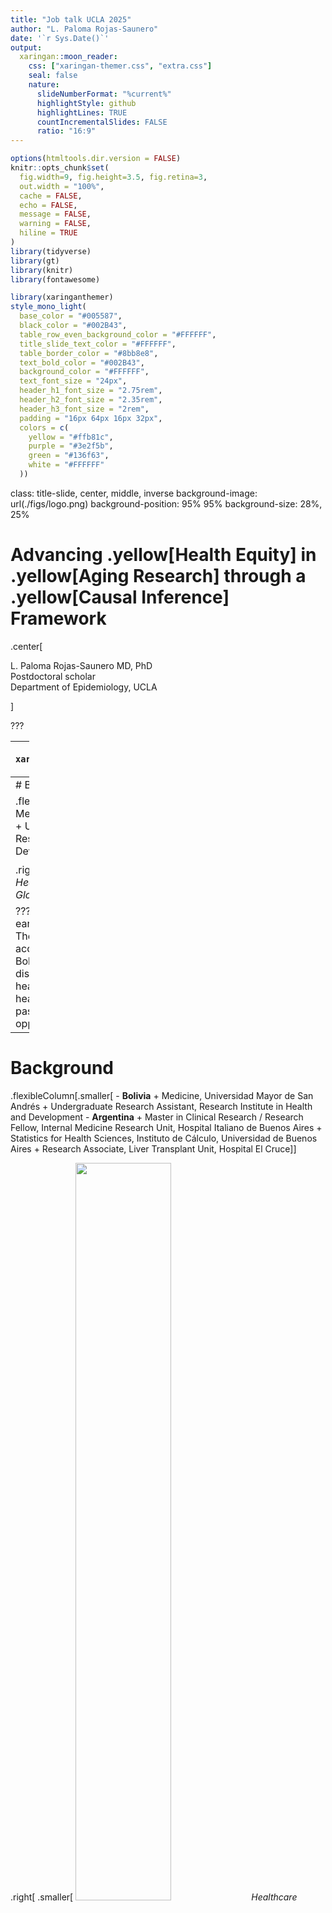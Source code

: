 ```yaml
---
title: "Job talk UCLA 2025"
author: "L. Paloma Rojas-Saunero"
date: '`r Sys.Date()`'
output:
  xaringan::moon_reader:
    css: ["xaringan-themer.css", "extra.css"]
    seal: false
    nature:
      slideNumberFormat: "%current%"
      highlightStyle: github
      highlightLines: TRUE
      countIncrementalSlides: FALSE
      ratio: "16:9"
---
```

```r
options(htmltools.dir.version = FALSE)
knitr::opts_chunk$set(
  fig.width=9, fig.height=3.5, fig.retina=3,
  out.width = "100%",
  cache = FALSE,
  echo = FALSE,
  message = FALSE, 
  warning = FALSE,
  hiline = TRUE
)
library(tidyverse)
library(gt)
library(knitr)
library(fontawesome)


```

```r
library(xaringanthemer)
style_mono_light(
  base_color = "#005587",
  black_color = "#002B43",
  table_row_even_background_color = "#FFFFFF",
  title_slide_text_color = "#FFFFFF",
  table_border_color = "#8bb8e8",
  text_bold_color = "#002B43",
  background_color = "#FFFFFF",
  text_font_size = "24px",
  header_h1_font_size = "2.75rem",
  header_h2_font_size = "2.35rem",
  header_h3_font_size = "2rem",
  padding = "16px 64px 16px 32px",
  colors = c(
    yellow = "#ffb81c",
    purple = "#3e2f5b",
    green = "#136f63",
    white = "#FFFFFF"
  ))

```

class: title-slide, center, middle, inverse
background-image: url(./figs/logo.png)
background-position: 95% 95%
background-size: 28%, 25%

# Advancing .yellow[Health Equity] in .yellow[Aging Research] through a .yellow[Causal Inference] Framework


.center[

L. Paloma Rojas-Saunero MD, PhD
<br>
Postdoctoral scholar
<br>
Department of Epidemiology, UCLA

]

???

---
```r
xaringanExtra::use_progress_bar("#ffb81c", "top", "0.25em")
```

# Outline

- Background

- Research Agenda

- Research Themes: 

  + A. Advances on estimands for research questions with competing events

  + B. Causal framework to study time-varying exposures: target trial framework

  + C. Study of social and structural determinants of health

- Teaching Philosophy

- Conclusion

---
# Background

.flexibleColumn[.smaller[
- **Bolivia**
  + Medicine, Universidad Mayor de San Andrés
  + Undergraduate Research Assistant, Research Institute in Health and Development
]]


.right[
.smaller[
<img src=./figs/map_bolivia1.png width="55%"/>
_Healthcare Access and Quality Index, Lancet Global Health, 2022_
]]


???
I was born and raised in Bolivia, where I earned my medical degree. This map, from The Lancet Global Health, shows healthcare access and quality worlwide, shows that Bolivia (located here) is one of the most disadvantaged countries in South America in heath access and quality. Experiencing these health inequities during my training fueled my passion for research, though educational opportunities were also scarce.

---
# Background

.flexibleColumn[.smaller[
- **Bolivia**
  + Medicine, Universidad Mayor de San Andrés
  + Undergraduate Research Assistant, Research Institute in Health and Development
- **Argentina**
  + Master in Clinical Research / Research Fellow, Internal Medicine Research Unit, Hospital Italiano de Buenos Aires
  + Statistics for Health Sciences, Instituto de Cálculo, Universidad de Buenos Aires
  + Research Associate, Liver Transplant Unit, Hospital El Cruce
]]


.right[
.smaller[
<img src=./figs/mapa_arg.png width="55%"/>
_Healthcare Access and Quality Index, Lancet Global Health, 2022_
]]


???
I moved to Argentia, where I earned a Master’s in Clinical Research and completed a two-year graduate program in statistics for health sciences. I was a research fellow in the Internal Medicine Department, and transitioned to  research associate in a liver transplant unit, leading a project on longitudinal data collection for transplant candidates. During this time I became instructor for biostatistics in a master program, and founded R-Ladies Buenos Aires, a chapter to teach programing to women and gender minorities.
Working with EHR data exposed me to the challenges of leveraging such complex and powerful data to answer meaningful research questions. I was determined to learn causal inference methods as a next step. 


---
# Background

.flexibleColumn[.smaller[
- **Bolivia**
  + Medicine, Universidad Mayor de San Andrés
  + Undergraduate Research Assistant, Research Institute in Health and Development
- **Argentina**
  + Master in Clinical Research / Research Fellow, Internal Medicine Research Unit, Hospital Italiano de Buenos Aires
  + Statistics for Health Sciences, Instituto de Cálculo, Universidad de Buenos Aires
  + Research Associate, Liver Transplant Unit, Hospital El Cruce
- **Mexico**
  + Research Assistant, National Institute of Public Health
]]


.right[
.smaller[
<img src=./figs/mapa_mex.png width="55%"/>
_Healthcare Access and Quality Index, Lancet Global Health, 2022_
]]

???
While living in Argentina, I also worked as research assistant for the National Institute of Public Health, Cuernavaca Mexico, in a remote position for the Environmental Epi department.
It was my dear mentor Mara Tellez Rojo who encouraged me to pursuit a PhD in Epidemiology

---
# Background

.flexibleColumn[.smaller[
- **Bolivia**
  + Medicine, Universidad Mayor de San Andrés
  + Undergraduate Research Assistant, Research Institute in Health and Development
- **Argentina**
  + Master in Clinical Research / Research Fellow, Internal Medicine Research Unit, Hospital Italiano de Buenos Aires
  + Statistics for Health Sciences, Instituto de Cálculo, Universidad de Buenos Aires
  + Research Associate, Liver Transplant Unit, Hospital El Cruce
- **Mexico**
  + Research Assistant, National Institute of Public Health
- **Netherlands**
  + PhD. in Epidemiology, Erasmus MC

]]


.right[
.smaller[
<img src=./figs/mapa_nl_extra.png width="55%"/>
_Healthcare Access and Quality Index, Lancet Global Health, 2022_
]]

???
I completed a PhD in Epidemiology at Erasmus MC in Rotterdam Netherlands, my work was to extend causal inference methods in dementia research. During my PhD, I visited the CAUSALab at Harvard, TA’d an online course on Confounding by Dr. Miguel Hernán. I also spent time in Bremen, Germany at the Leibniz Institute. These experiences helped me build strong collaborations with causal inference experts such as Vanessa Didelez. However, by the end of my PhD I realized that I had drifted from my passion, understanding health inequities, and I seeked a postdoc to learn about the field of social epi. 

---
# Background

.flexibleColumn[.smaller[
- **Bolivia**
  + Medicine, Universidad Mayor de San Andrés
  + Undergraduate Research Assistant, Research Institute in Health and Development
- **Argentina**
  + Master in Clinical Research / Research Fellow, Internal Medicine Research Unit, Hospital Italiano de Buenos Aires
  + Statistics for Health Sciences, Instituto de Cálculo, Universidad de Buenos Aires
  + Research Associate, Liver Transplant Unit, Hospital El Cruce
- **Mexico**
  + Research Assistant, National Institute of Public Health
- **Netherlands**
  + PhD. in Epidemiology, Erasmus MC
- **United States**
  + Postdoctoral Scholar, FSPH, UCLA

]]


.right[
.smaller[
<img src=./figs/map_ucla.png width="55%"/>
_Healthcare Access and Quality Index, Lancet Global Health, 2022_
]]

???
Luckely, I found the ideal postdoc at UCLA, that could help me bridge causal inference methods with social epidemiology to study aging-related outcomes.

---
# Research Agenda

.center[
.middle[

![](figs/research_agenda.jpg)
]
]

???
I implement a **causal inference framework** to leverage **longitudinal observational data** to understand how **cardiometabolic risk factors** and **social and structural determinants** impact on **aging-related outcomes** in midlife and late life.

---
background-image: url(./figs/economist_2022.jpg)
background-size: 75%

.footnote[
.smaller[
https://www.economist.com/graphic-detail/2022/01/11/]
]]

???
Alzheimer’s disease and related dementias are a global public health issue, disproportionately affecting women and underserved populations, including those in LMICs. Despite the growing burden, there is limited understanding of the underlying causes and little success in developing effective therapies.
So there is a big interest on identifying modifiable risk factors that could prevent the risk of dementia

---
background-image: url(./figs/inverse_risk_factors.jpg)
background-size: 90%

???
However, very frequently researchers how found unexpected inverse associtions between common risks factors, such as smoking, hypertension, and obesity, and dementia, and extended seeking to explore the biological mechanisms that explain these differences. A more extreme case is the vast literature on the inverse association between cancer & dementia.

Now your epi radar might be thinking, this is obviously survival bias, but through my talk I will illustrate that bias is not necessarely bias, but rather the unbiased answer to the wrong estimand

---

class: center, middle, inverse

# A. Advances on estimands for research questions with competing events 

---

## Competing events


Events that _preclude*_ the outcome of interest.

- *to prevent the existence, or occurrence of; make impossible

--

.center[

<img src=./figs/data_structure.png width="60%"/>

]

---
## The hazard of hazard ratios

.pull-left[
.center[
<img src=./figs/hr_hypertension.png />
]
]


???
For instance, several studies suggest that hypertension at older ages might reduce dementia risk, and refer to biological mechanisms to support this claim. In a recent project from my group, we showcase that indeed hazard ratios for this relationship shift toward the null at older ages.

--

.pull-right[
.center[
<img src=./figs/rd_hypertension.png />
]
]

.footnote[
.smaller[
Gradwohl N, Fong J, Zhou Y, Rojas-Saunero LP, Mayeda ER et al.Evaluating heterogeneity in the association between hypertension and dementia by age and race/ethnicity in a diverse cohort of Asian American and non-Latino White older adults. _In preparation_ 
]]


???
However, When we look at absolute risk differences, we observed a different story: individuals with hypertension have a higher cumulative incidence of dementia over time, with differences growing substantially at older ages.   

.footnote[
.smaller[
_Gradwohl N, Fong J, Zhou Y, Rojas-Saunero LP et al.Evaluating heterogeneity in the association between hypertension and dementia by age and race/ethnicity in a diverse cohort of Asian American and non-Latino White older adults. _In preparation_ 
]]

---
class: left, middle

## Considering Questions Before Methods in Dementia Research With Competing Events and Causal Goals 

.smaller[

  .left[**L. Paloma Rojas-Saunero**, Jessica G. Young, Vanessa Didelez, Arfan Ikram, Sonja A. Swanson]

  .left[_American Journal of Epidemiology_, 2023
  ]]

---

## Systematic review

.pull-left[

**Searching criteria**

- Original research published in 2018-2019
- Dementia/AD & longitudinal/cohort & hazard/risk 
- Alzheimer’s and Dementia, Annals of Neurology, BMJ, Neurology, JAMA, Jama Neurology, Lancet, Lancet Neurology

**Eligibility criteria** 

- Time-to-dementia/AD as primary outcome
- With a clear exposure/intervention, and uses methods to handle confounding
- Not a descriptive or predictive aim
]

--

.pull-right[
**57/209** papers included:

- **Half** report death numbers, **1/5** report death by exposure
- **Half** do not include anything about death in Methods
- **9/10** uses Cox PH models and present hazard ratios
- **9/10** inaccurate interpretations (e.g. "hazards are interpreted as risks")
]


---

background-image: url(./figs/chain.jpg)
background-size: 50%

???
This reflects that there is lack of communication between and a lack of teaching resources on this area.
My ultimate goal is to bridge the gap between methods development and real world appliations, as you will see in the following work. 

---
## Smoking cessation and 20-year dementia risk  

<br><br><br>

.center[

<img src=./figs/comp_events.JPG width="60%"/>

]

.footnote[**C**: Common causes <br> Rojas-Saunero LP et al. Considering questions before methods in dementia research with competing events and causal goals. AJE. 2023]

---
## Total effect

What is the risk* of dementia at 20 years of follow-up had all individuals stopped smoking, compared to had all individuals continued smoking?

--

$$Pr[Y_{20}^{a = 1} = 1] - Pr[Y_{20}^{a = 0} = 1]$$

--
.center[
<img src=./figs/total_effect.JPG width="60%"/>]

.footnote[**C**: Common causes <br> **crude risk, cause-specific cumulative incidence]

---
## Controlled direct effect

What is the risk* of dementia at 20 years of follow-up had all individuals stopped smoking **and not died** during the study period, compared to had all individuals continued smoking **and not died** ?

--

$$Pr[Y_{20}^{a = 1, d_{19} = 0} = 1] - Pr[Y_{20}^{a = 0, d_{19} = 0} = 1]$$
--

.center[
<img src=./figs/direct_effect.JPG width="60%"/>]

.footnote[**C**: Common causes <br> *net risk, marginal risk ]

---
## Controlled direct effect

What is the risk* of dementia at 20 years of follow-up had all individuals stopped smoking **and not died** during the study period, compared to had all individuals continued smoking **and not died** ?



$$Pr[Y_{20}^{a = 1, d_{19} = 0} = 1] - Pr[Y_{20}^{a = 0, d_{19} = 0} = 1]$$


.center[
<img src=./figs/direct_effect_cens.JPG width="60%"/>]

.footnote[**C**: Common causes <br> *net risk, marginal risk ]

---
background-image: url(./figs/rs_logo.jpg)
background-position: 95% 95%
background-size: 15%

## Smoking cessation on dementia risk

.center[
<img src=./figs/smoke_comp_events.png width="80%"/>]

.footnote[.smaller[Rojas-Saunero LP et al. Considering questions before methods in dementia research with competing events and causal goals. AJE. 2023]]

---

## Competing events in health equity aging research


.center[
<img src=./figs/selection_bias_rev.jpg width="70%"/>
]

???

Any research question (i.e. descriptive, predictive or causal contrasts) comparing an incident outcome between two groups in aging population will be impacted by differential mortality


---
## Related work

.center[
<img src=./figs/cancer_dementia1.jpg width="90%"/>
]

---

## Related work

.center[
<img src=./figs/cancer_dementia2.jpg width="90%"/>
]

---

## Related work

.center[
<img src=./figs/competing_events_papers.jpg width="70%"/>
]

---
class: center, middle

## .left[Next steps]

.pull-left[

.bigger[
.center[Extending the estimands framework for repeated measures of a continuous outcome]

<img src=./figs/contrasts_estimands.png width="70%"/>
<br>.smaller[_In preparation_]
]
]

--

.pull-right[
.bigger[
.center[Quantify and prevent bias from survival into the study in cohorts of older adults using simulations and synthethic data]

<img src=./figs/stensrud.jpg width="50%"/>

]]

---
class: center, middle, inverse

# B. Causal framework to study time-varying exposures: target trial framework

---
class: left, middle

## Racial and Ethnic Differences in the Risk of Dementia Diagnosis Under Hypothetical Blood Pressure–Lowering Interventions: The Multi-Ethnic Study of Atherosclerosis

.small[

  .left[**L. Paloma Rojas-Saunero**, Timothy M. Hughes, <ins>Elizabeth Rose Mayeda</ins>, Marcia Pescador Jimenez]

  .left[_Alzheimers & Dementia_, 2024
  ]

]

---
## Motivation

.pull-left[

<img src=./figs/hypertension_nhanes.jpg width="70%"/>

]

.footnote[.smaller[
Lu Y. National Trends in Racial and Ethnic Disparities in Antihypertensive Medication Use and Blood Pressure Control Among Adults With Hypertension, 2011–2018. Hypertension. 2021.
]]


---
background-image: url(./figs/mesa_logo.png)
background-position: 5% 95%
background-size: 20%

### Study design

.pull-left[
- **Study population**: Black, Chinese, Latino and White middle and older aged adults

- **Data sources**: Multi-Ethnic Study of Atherosclerosis (MESA)
]

.pull-right[

- **Exposure**: Systolic blood pressure collected in five waves

- **Outcome**: Dementia diagnosis derived from EHR records

- **Intercurrent event**: Dementia-free deaths

- **Time zero/Baseline:** Interview date for wave 1

- **End of follow-up:** Time of dementia diagnosis, time of death prior to dementia diagnosis, loss to follow-up

]


---
### Target trial emulation

```r
target_ht <-
  tibble::tribble(
    ~ "<b> Section </b>",
    ~ "<b> Target trial protocol </b>",
    ~ "<b> Emulation using observational data </b>",
    "<b> Eligibility criteria </b>",
    "< 80 years old, no cognitive impairment, no history of stroke and dementia diagnosis",
    "Same",
    "<b> Treatment strategies  </b>",
    "0. Natural course (comparison arm) <br>
    1. Keep SBP < 120 mmHg <br>
    2. Keep SBP < 140 mmHg <br>",
    "Same",
    "<b> Follow-up </b>",
    "From year of first visit until 19 years of follow-up, or year of dementia dx or death, which ever happened first",
    "Same",
    "<b> Outcome  </b>",
    "Dementia (Death as a competing event)",
    "Same",
    "<b> Causal contrast  </b>",
    "What would have been the 19-year dementia risk had all individuals adhered to the hypothethical intervention over 10 years and we had eliminated death (Protocol effect-CDE)",
    "Same") %>% mutate(n = row_number())
target_ht %>% select(-n) %>% gt() %>% 
     cols_width(
    "<b> Section </b>" ~ px(120),
    "<b> Target trial protocol </b>" ~ px(320),
    "<b> Emulation using observational data </b>" ~ px(320))
```

---

### Statistical analysis

.center[**_What would have happened had everyone was randomized and had adhered to each intervention (g)?_**]


.pull-left[
.center[
<img src=./figs/dag2.PNG width="400" height="200" />
]
]

--

.pull-right[
.center[
<img src=./figs/dag1.PNG width="400" height="200" />
]]

**Parametric G-formula**

.footnote[
.smaller[
<br><br>
**A** = SBP, **Y** = Dementia diagnosis, **L** = _Fixed covariates_: age, sex, education, income, health insurance, APOE E-4, history of diabetes, myocardial infartion, stroke, and coronary heart disease. _Time-varying covariates_: SBP, total cholesterol (continuous), LDL, BMI, current smoking, current alcohol use, myocardial infarction, stroke, and coronary heart disease diagnosis]]

---
### Hypothetical interventions on SBP and risk of dementia

.center[.middle[
<img src=./figs/cum_inc_cens.jpg width="55%"/>
]]

---
### Controlled direct effect of SBP interventions compared to the natural course on dementia risk at 19 years of follow up


.center[.middle[
<img src=./figs/rr_plot_direct_effect.jpg width="60%" />
]]



---
class: left, middle

## Effect of Incident Stroke on Dementia Risk Over 10 Years in a Cohort of Asian American and Non-Latino White Older Adults in California

.small[

  .left[ **L. Paloma Rojas-Saunero**, Yixuan Zhou, Eleanor Hayes-Larson, Yingyan Wu, Taylor Mobley, <ins>Roch Nianogo</ins>, Holly Elser, <ins>Gilbert C. Gee</ins>, <ins>Ron Brookmeyer</ins>, Rachel Whitmer, Paola Gilsanz, and <ins>Elizabeth Rose Mayeda</ins> ]

  .left[_Neurology_, In press]

]
???
Stroke can precipitate pathological changes in the neurovascular unitleading to loss of structural and functional connectivity that could increase dementia risk.
Previous work had major methodological limitations, including how to account for the fact that stroke increases mortality, which competes with dementia.
Studies on this topic have very selected samples with minimal (if any)representation of the Asian American population.

---
class: center, middle

.center[ ![](figs/stroke_dementia_aha.jpg) ]

---
background-image: url(./figs/kaiser_logo.png)
background-position: 5% 95%
background-size: 20%

### Study design

.pull-left[
- **Study population**: Chinese, Japanese, Filipino, South Asian and non-Latix White older adults

- **Data sources**: Kaiser Permanente NC surveys + Electronic Health Records

]

.pull-right[

- **Exposure**: Incident stroke (ischemic + hemorrhagic) derived from ICD codes

- **Outcome**: Incident dementia derived from ICD codes

- **Intercurrent event**: Dementia-free deaths

- **Time zero/Baseline:** Time of survey

- **End of follow-up:** Time of dementia diagnosis, time of death prior to dementia diagnosis, turning 90 years old

]


---
### Cumulative incidence of stroke at 10 years of follow up

.left-column[

Aalen-Johansen estimator: when a participant dies, the risk of dementia is 0

]

.right-column[ <img src=./figs/stroke_inc.png width="80%"/>]


---
### Controlled direct effect of stroke on dementia risk

.left-column[

.left[
Weighted Kaplan-Meier estimator for time-varying exposures 

Inverse probability weights for stroke (IPTW) 

Inverse probability weights for death]

]

.right-column[ .right[<img src=./figs/stroke_rd_cde.png width="90%"/>]]

.footnote[
.smaller[
<br><br><br><br>
_Fixed covariates_: age, sex, education, self-rated health, smoking status. <br>
_Time-updated covariates_:SBP, BMI, total cholesterol, diabetes, hypertension, dyslipidemia, acute myocardial infarction, congestive heart failure, ischemic heart disease, peripheral vascular disease, cancer

]]

---
### Total effect of stroke on dementia risk

.left-column[
Aalen Johansen estimator including IPTW weights

Includes the indirect path between stroke and death
]

.right-column[ .right[<img src=./figs/stroke_rd_total.png width="90%"/>]]

.footnote[
.smaller[
<br><br><br><br>
_Fixed covariates_: age, sex, education, self-rated health, smoking status. <br>
_Time-updated covariates_:SBP, BMI, total cholesterol, diabetes, hypertension, dyslipidemia, acute myocardial infarction, congestive heart failure, ischemic heart disease, peripheral vascular disease

]]

???
However, if we would have targeted a total effect, including the indirect path that stroke increases mortality, all effects shift towards or below the null. This reiterates how different ways to account for death as a competing event can lead to very different results. 

Now on all analysis, we are assuming that there is no measurement error, but we can expect that those who have had a stroke had a strick screening of cognitive impairment. And  among those who don't have stroke, their is potential underdiagnosis of dementia. To understand how this bias could impact our results we did a QBA.

---
### Quantitative bias analysis for differential dementia diagnosis

.left-column[

We set the sensitivity of dementia diagnosis in the stroke arm to 0.99 and considered a range of sensitivity values in the no-stroke arm, from 0.50 (worst case scenario) to 0.90. 

]

.right-column[ <img src=./figs/qba_RR_5yrcases.png width="100%"/> ]

---
## .left[Next steps]

<br>
.bigger[
.center[To quantify how interventions can reduce inequities using observational data, I plan to use simulations to understand sources of effect heterogeneity

]]

???
As we observed in the paper in MESA, under the same intervention we would need to intervene on more Latinx and Black particulants, as they have a larger burden of disease. 
As opossed to an randomized trial where the interventions are assigned randomly to create balanced groups, effect heterogeneity in observational studies can arise from multiple sources, such as a differential frequency of the exposure, difference in outcome and in competing events. Different groups may have a different confounding structure. 


---
## Related work

.center[
<img src=./figs/target_trial_papers.jpg width="80%"/>
]

---
class: center, middle, inverse

# C. Study of social and structural determinants of health in aging related outcomes

---
class: left, middle

## Racialized residential segregation in 1940 and later-life memory decline in Black and White US older adults

.small[

  .left[ **L. Paloma Rojas-Saunero**, Taylor Mobley, Yixuan Zhou, Jenni Shearston, <ins>Courtney S. Thomas Tobin</ins>, Kara Rudolph, Jennifer Manly, <ins>Gilbert C Gee</ins>, Rob Warren, Joan Casey,  and <ins>Elizabeth Rose Mayeda</ins>]

  .left[_In preparation_]

]

---
background-image: url(./figs/hrs_logo.png), url(./figs/ipums_logo.png)
background-position: 5% 95%, 95% 95%
background-size: 20%, 20%

##Study design

.center[
_What is the effect of racialized residential segregation in 1940 on late-life memory decline?_
]

Health and Retirement Study linkage with 1940 Census

.pull-left[
<img src=./figs/di_index.png width="120%"/>
]

.pull-right[
<img src=./figs/ndns_index.png width="120%"/>]

---
## Challenges with the consistency assumption

- What would be a meaningful and "realistic" reduction of segregation?

--

- How do the index we measured connect to the hypothethical interventions?

--

- How does survival into the study (by age 65) change our causal estimand?

--

- What area-level confounders should we consider? (E.g., % Of unemployement overall or stratified by race, % of higher educational attainment, etc. )

---

class: left, middle

## Occupational Determinants of Cognitive and Brain Health Among Middle-Aged and Older Adults in the U.S.

.small[

  .left[ **L. Paloma Rojas-Saunero**, Jacqueline Torres, <ins>Jian Li</ins>, Hector González, <ins>Hirám Beltrán Sanchez</ins>, Charles DeCarli, Paola Gilsanz, <ins>Mirella Diaz-Santos </ins>, <ins>Elizabeth Rose Mayeda</ins>]

]

---
## Motivation

.center[
<img src=./figs/boss_model1.JPG width="100%"/>
]

---
## Motivation

.center[
<img src=./figs/boss_model2.JPG width="100%"/>
]

---
## Motivation

.center[
<img src=./figs/boss_model3.JPG width="100%"/>
]

---
# Future Directions

.pull-left[
.center[

<img src=./figs/k99_framework.jpg width="85%"/>
]

]

--

.pull-right[
.center[
<img src=./figs/occupational_logos.jpg width="70%"/>
<br>
]
.smaller[
- **K99/R00 Career Development Award (_Resubmission_)**
<br>
- **Alzheimer's Association Research Fellowship to Promote Diversity (_Pending_)**
<br>
- **Columbia Center for Interdisciplinary Research on Alzheimer's Disease Disparities (CIRAD) RCMAR (_Pending_)**
]
]

---
# Conclusions


---
## Mentors and Collaborators

.container[
.left-column2[
.smaller[
- Elizabeth Rose Mayeda, UCLA (_Postdoc Mentor_)  
- Sonja A. Swanson, Pitt (_PhD Mentor_)  
- Alexander Ivan Posis, UC Davis  
- Charles DeCarli, UC Davis  
- Courtney S. Thomas Tobin, UCLA  
- Dan Mungas, UC Davis  
- Eleanor Hayes-Larson, USC  
- Eleanor Murray, BU  
- Ellen Caniglia, Penn  
- Gilbert C. Gee, UCLA  
- Hector Gonzalez, UCSD  
- Hirám Beltrán Sánchez, UCLA  
- Jian Li, UCLA  
- Jessica G. Young, HSPH  
- Joan Casey, UWashington  
- Joey Fong, UCLA  
- Lan Wen, U. Waterloo  
- Laura Acion, Metadocencia  
]]

.middle-column2[
.smaller[
- M. Martha Tellez Rojo, INSP  
- Marcia Pescador Jimenez, BU  
- Maria M. Glymour, BU  
- Mirella Díaz-Santos, UCLA  
- Paola Gilsanz, KPNC  
- Rachel Whitmer, UC Davis  
- Roch A. Nianogo, UCLA  
- Ron Brookmeyer, UCLA  
- Ruijia Chen, BU  
- Vanessa Didelez, Leibniz Inst.  

**Students**
- Jose Luis Villca, UMSS,
- Cecilia Curvale, Hosp. El Cruce
- Kelly Guo, EMC
- Ryo Ikesu, UCLA  
- Taylor Mobley, UCLA  
- Yixuan Zhou, UCLA  
- Yingyan Wu, UCLA  
]]

.right-column2[
.smaller[
**Research Groups**
- Mayeda Research Group
- Practical Causal Inference Lab
- FSPH Rooted Academy
- MELODEM
- Equity for Latinx-Hispanic Healthy Aging (ELHA) Lab
- California Center for Population Research

**Grant Support**
- USC/UCLA Center on Biodemography and Population Health
- NIA R01AG074359 (Mayeda)
- NIA R01AG0603969 (Mayeda)
- NIA R01AG052132 (Mayeda)


]]]


---
class: left, middle, inverse

# .yellow[Thank You!]


.left[
lp.rojassaunero@ucla.edu

]


---
# Teaching Phylosophy



